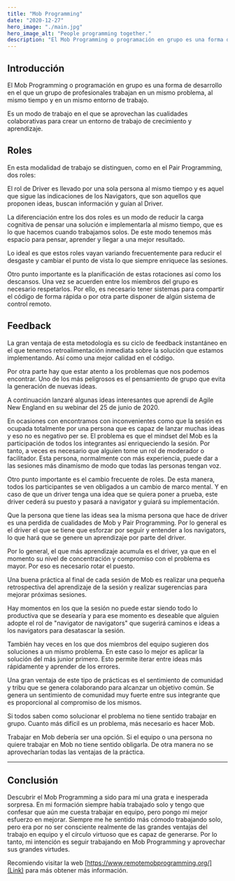 ```yaml
---
title: "Mob Programming"
date: "2020-12-27"
hero_image: "./main.jpg"
hero_image_alt: "People programming together."
description: "El Mob Programming o programación en grupo es una forma de desarrollo en el que un grupo de profesionales trabajan en un mismo problema, al mismo tiempo y en un mismo entorno de trabajo."
---
```


## Introducción

El Mob Programming o programación en grupo es una forma de desarrollo en el que un grupo de profesionales trabajan en un mismo problema, al mismo tiempo y en un mismo entorno de trabajo.

Es un modo de trabajo en el que se aprovechan las cualidades colaborativas para crear un entorno de trabajo de crecimiento y aprendizaje.

## Roles

En esta modalidad de trabajo se distinguen, como en el Pair Programming, dos roles:

El rol de Driver es llevado por una sola persona al mismo tiempo y es aquel que sigue las indicaciones de los Navigators, que son aquellos que proponen ideas, buscan información y guían al Driver.

La diferenciación entre los dos roles es un modo de reducir la carga cognitiva de pensar una solución e implementarla al mismo tiempo, que es lo que hacemos cuando trabajamos solos. De este modo tenemos más espacio para pensar, aprender y llegar a una mejor resultado.

Lo ideal es que estos roles vayan variando frecuentemente para reducir el desgaste y cambiar el punto de vista lo que siempre enriquece las sesiones.

Otro punto importante es la planificación de estas rotaciones así como los descansos. Una vez se acuerden entre los miembros del grupo es necesario respetarlos. Por ello, es necesario tener sistemas para compartir el código de forma rápida o por otra parte disponer de algún sistema de control remoto.

## Feedback

La gran ventaja de esta metodología es su ciclo de feedback instantáneo en el que tenemos retroalimentación inmediata sobre la solución que estamos implementando. Así como una mejor calidad en el código.

Por otra parte hay que estar atento a los problemas que nos podemos encontrar. Uno de los más peligrosos es el pensamiento de grupo que evita la generación de nuevas ideas.

A continuación lanzaré algunas ideas interesantes que aprendí de Agile New England en su webinar del 25 de junio de 2020.

En ocasiones con encontramos con inconvenientes como que la sesión es ocupada totalmente por una persona que es capaz de lanzar muchas ideas y eso no es negativo per se. El problema es que el mindset del Mob es la participación de todos los integrantes así enriqueciendo la sesión. Por tanto, a veces es necesario que alguien tome un rol de moderador o facilitador. Esta persona, normalmente con más experiencia, puede dar a las sesiones más dinamismo de modo que todas las personas tengan voz.

Otro punto importante es el cambio frecuente de roles. De esta manera, todos los participantes se ven obligados a un cambio de marco mental. Y en caso de que un driver tenga una idea que se quiera poner a prueba, este driver cederá su puesto y pasará a navigator y guiará su implementación.

Que la persona que tiene las ideas sea la misma persona que hace de driver es una perdida de cualidades de Mob y Pair Programming. Por lo general es el driver el que se tiene que esforzar por seguir y entender a los navigators, lo que hará que se genere un aprendizaje por parte del driver.

Por lo general, el que más aprendizaje acumula es el driver, ya que en el momento su nivel de concentración y compromiso con el problema es mayor. Por eso es necesario rotar el puesto.

Una buena práctica al final de cada sesión de Mob es realizar una pequeña retrospectiva del aprendizaje de la sesión y realizar sugerencias para mejorar próximas sesiones.

Hay momentos en los que la sesión no puede estar siendo todo lo productiva que se desearía y para ese momento es deseable que alguien adopte el rol de "navigator de navigators" que sugerirá caminos e ideas a los navigators para desatascar la sesión.

También hay veces en los que dos miembros del equipo sugieren dos soluciones a un mismo problema. En este caso lo mejor es aplicar la solución del más junior primero. Esto permite iterar entre ideas más rápidamente y aprender de los errores.

Una gran ventaja de este tipo de prácticas es el sentimiento de comunidad y tribu que se genera colaborando para alcanzar un objetivo común. Se genera un sentimiento de comunidad muy fuerte entre sus integrante que es proporcional al compromiso de los mismos.

Si todos saben como solucionar el problema no tiene sentido trabajar en grupo. Cuanto más difícil es un problema, más necesario es hacer Mob.

Trabajar en Mob debería ser una opción. Si el equipo o una persona no quiere trabajar en Mob no tiene sentido obligarla. De otra manera no se aprovecharían todas las ventajas de la práctica.

---

## Conclusión

Descubrir el Mob Programming a sido para mí una grata e inesperada sorpresa. En mi formación siempre había trabajado solo y tengo que confesar que aún me cuesta trabajar en equipo, pero pongo mi mejor esfuerzo en mejorar. Siempre me he sentido más cómodo trabajando solo, pero era por no ser consciente realmente de las grandes ventajas del trabajo en equipo y el círculo virtuoso que es capaz de generarse. Por lo tanto, mi intención es seguir trabajando en Mob Programming y aprovechar sus grandes virtudes.

Recomiendo visitar la web [https://www.remotemobprogramming.org/](Link)  para más obtener más información.
